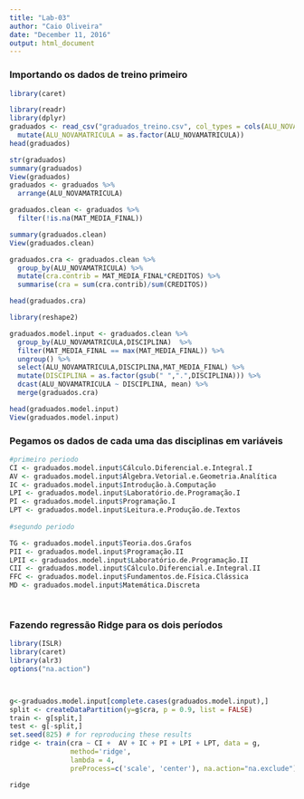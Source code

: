 ```yaml
---
title: "Lab-03"
author: "Caio Oliveira"
date: "December 11, 2016"
output: html_document
---
```


<h3>Importando os dados de treino primeiro</h3>
```r
library(caret)

library(readr)
library(dplyr)
graduados <- read_csv("graduados_treino.csv", col_types = cols(ALU_NOVAMATRICULA = col_character())) %>%
  mutate(ALU_NOVAMATRICULA = as.factor(ALU_NOVAMATRICULA))
head(graduados)
```


```r

str(graduados)
summary(graduados)
View(graduados)
graduados <- graduados %>%
  arrange(ALU_NOVAMATRICULA)

```

```r

graduados.clean <- graduados %>%
  filter(!is.na(MAT_MEDIA_FINAL))

summary(graduados.clean)
View(graduados.clean)

graduados.cra <- graduados.clean %>%
  group_by(ALU_NOVAMATRICULA) %>%
  mutate(cra.contrib = MAT_MEDIA_FINAL*CREDITOS) %>%
  summarise(cra = sum(cra.contrib)/sum(CREDITOS))

head(graduados.cra)


```
```r

library(reshape2)

graduados.model.input <- graduados.clean %>%
  group_by(ALU_NOVAMATRICULA,DISCIPLINA)  %>%
  filter(MAT_MEDIA_FINAL == max(MAT_MEDIA_FINAL)) %>%
  ungroup() %>%
  select(ALU_NOVAMATRICULA,DISCIPLINA,MAT_MEDIA_FINAL) %>% 
  mutate(DISCIPLINA = as.factor(gsub(" ",".",DISCIPLINA))) %>%
  dcast(ALU_NOVAMATRICULA ~ DISCIPLINA, mean) %>%
  merge(graduados.cra)

head(graduados.model.input)
View(graduados.model.input)
```


<h3>Pegamos os dados de cada uma das disciplinas em variáveis</h3> 

```r
#primeiro periodo
CI <- graduados.model.input$Cálculo.Diferencial.e.Integral.I
AV <- graduados.model.input$Álgebra.Vetorial.e.Geometria.Analítica
IC <- graduados.model.input$Introdução.à.Computação  
LPI <- graduados.model.input$Laboratório.de.Programação.I
PI <- graduados.model.input$Programação.I
LPT <- graduados.model.input$Leitura.e.Produção.de.Textos
  
#segundo periodo

TG <- graduados.model.input$Teoria.dos.Grafos    
PII <- graduados.model.input$Programação.II  
LPII <- graduados.model.input$Laboratório.de.Programação.II
CII <- graduados.model.input$Cálculo.Diferencial.e.Integral.II  
FFC <- graduados.model.input$Fundamentos.de.Física.Clássica   
MD <- graduados.model.input$Matemática.Discreta 

  
```



<h3>Fazendo regressão Ridge para os dois períodos</h3>

```r
library(ISLR)
library(caret)
library(alr3)
options("na.action")



g<-graduados.model.input[complete.cases(graduados.model.input),]
split <- createDataPartition(y=g$cra, p = 0.9, list = FALSE)
train <- g[split,]
test <- g[-split,]
set.seed(825) # for reproducing these results
ridge <- train(cra ~ CI +  AV + IC + PI + LPI + LPT, data = g,
               method='ridge',
               lambda = 4,
               preProcess=c('scale', 'center'), na.action="na.exclude")

ridge

```






























